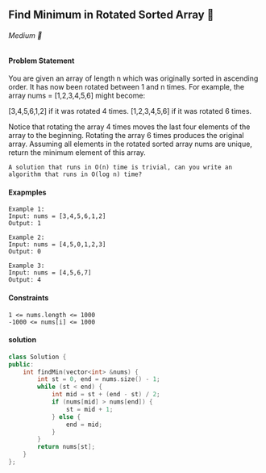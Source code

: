 ## Find Minimum in Rotated Sorted Array 🎯
 
###### Medium 🤨

#### Problem Statement
You are given an array of length n which was originally sorted in ascending order. It has now been rotated between 1 and n times. 
For example, the array nums = [1,2,3,4,5,6] might become:

[3,4,5,6,1,2] if it was rotated 4 times.
[1,2,3,4,5,6] if it was rotated 6 times.

Notice that rotating the array 4 times moves the last four elements of the array to the beginning. Rotating the array 6 times produces the original array.
Assuming all elements in the rotated sorted array nums are unique, return the minimum element of this array.
```
A solution that runs in O(n) time is trivial, can you write an algorithm that runs in O(log n) time?
```
#### Exapmples
``` 
Example 1:
Input: nums = [3,4,5,6,1,2]
Output: 1

Example 2:
Input: nums = [4,5,0,1,2,3]
Output: 0

Example 3:
Input: nums = [4,5,6,7]
Output: 4
```
#### Constraints
```
1 <= nums.length <= 1000
-1000 <= nums[i] <= 1000
```

#### solution
```cpp
class Solution {
public:
    int findMin(vector<int> &nums) {
        int st = 0, end = nums.size() - 1;
        while (st < end) {
            int mid = st + (end - st) / 2;
            if (nums[mid] > nums[end]) {
                st = mid + 1;
            } else {
                end = mid;
            }
        }
        return nums[st];
    }
};
```